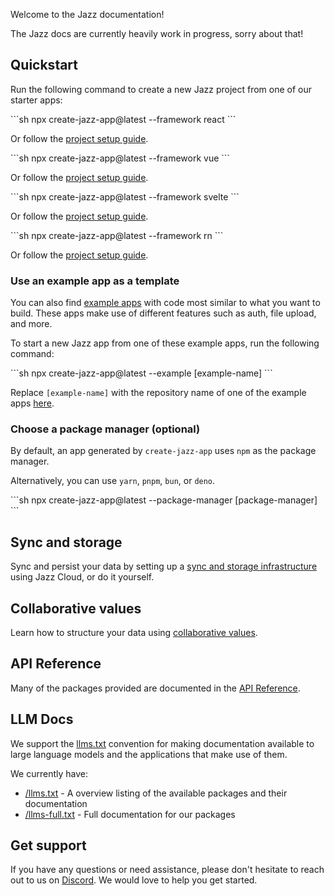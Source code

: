 
Welcome to the Jazz documentation!

The Jazz docs are currently heavily work in progress, sorry about that!

## Quickstart

Run the following command to create a new Jazz project from one of our starter apps:

<ContentByFramework framework="react">
  <CodeGroup>
  ```sh
  npx create-jazz-app@latest --framework react
  ```
  </CodeGroup>

 Or follow the [project setup guide](/docs/svelte/project-setup).
</ContentByFramework>

<ContentByFramework framework="vue">
  <CodeGroup>
  ```sh
  npx create-jazz-app@latest --framework vue
  ```
  </CodeGroup>

 Or follow the [project setup guide](/docs/svelte/project-setup).
</ContentByFramework>

<ContentByFramework framework="svelte">
  <CodeGroup>
  ```sh
  npx create-jazz-app@latest --framework svelte
  ```
  </CodeGroup>

 Or follow the [project setup guide](/docs/svelte/project-setup).
</ContentByFramework>

<ContentByFramework framework="react-native">
  <CodeGroup>
  ```sh
  npx create-jazz-app@latest --framework rn
  ```
  </CodeGroup>

 Or follow the [project setup guide](/docs/svelte/project-setup).
</ContentByFramework>

### Use an example app as a template

You can also find [example apps](/examples) with code most similar to what you want to build. These apps
make use of different features such as auth, file upload, and more.

To start a new Jazz app from one of these example apps, run the following command:

<CodeGroup>
```sh
npx create-jazz-app@latest --example [example-name]
```
</CodeGroup>

Replace `[example-name]` with the repository name of one of the example apps [here](https://github.com/garden-co/jazz/tree/main/examples).

### Choose a package manager (optional)

By default, an app generated by `create-jazz-app` uses `npm` as the package manager.

Alternatively, you can use `yarn`, `pnpm`, `bun`, or `deno`.

<CodeGroup>
```sh
npx create-jazz-app@latest --package-manager [package-manager]
```
</CodeGroup>

## Sync and storage

Sync and persist your data by setting up a [sync and storage infrastructure](/docs/sync-and-storage) using Jazz Cloud, or do it yourself.

## Collaborative values

Learn how to structure your data using [collaborative values](/docs/schemas/covalues).

## API Reference

Many of the packages provided are documented in the [API Reference](/api-reference).

## LLM Docs

We support the [llms.txt](https://llmstxt.org/) convention for making documentation available to large language models and the applications that make use of them.

We currently have:

- [/llms.txt](/llms.txt) - A overview listing of the available packages and their documentation
- [/llms-full.txt](/llms-full.txt) - Full documentation for our packages

## Get support

If you have any questions or need assistance, please don't hesitate to reach out to us on [Discord](https://discord.gg/utDMjHYg42).
We would love to help you get started.
